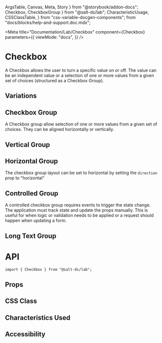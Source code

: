   ArgsTable,
  Canvas,
  Meta,
  Story
} from "@storybook/addon-docs";
  Checkbox,
  CheckboxGroup
} from "@salt-ds/lab";
  CharacteristicUsage,
  CSSClassTable,
} from "css-variable-docgen-components";
  from "docs/blocks/help-and-support.doc.mdx";

<Meta
  title="Documentation/Lab/Checkbox"
  component={Checkbox}
  parameters={{
    viewMode: "docs",
  }}
/>

# Checkbox

A Checkbox allows the user to turn a specific value on or off. The value can be an independent value or a selection of one or more values from a given set of choices (structured as a Checkbox Group).

## Variations

<Canvas>
  <Story id="lab-checkbox--checkbox-variations" />
</Canvas>

## Checkbox Group

A Checkbox group allow selection of one or more values from a given set of choices. They can be aligned horizontally or vertically.

## Vertical Group

<Canvas>
  <Story id="lab-checkbox--uncontrolled-group" />
</Canvas>

## Horizontal Group

The checkbox group layout can be set to horizontal by setting the `direction` prop to "horizontal"

<Canvas>
  <Story id="lab-checkbox--horizontal-group" />
</Canvas>

## Controlled Group

A controlled checkbox group requires events to trigger the state change. The application must track state and update the props manually. This is useful for when logic or validation needs to be applied or a request should happen when updating a form.

<Canvas>
  <Story id="lab-checkbox--controlled-group" />
</Canvas>

## Long Text Group

<Canvas>
  <Story id="lab-checkbox--long-text-group" />
</Canvas>

# API

```
import { Checkbox } from "@salt-ds/lab";
```

## Props

<ArgsTable of={Checkbox} />

## CSS Class

<CSSClassTable of={Checkbox} />

<CSSClassTable of={CheckboxGroup} />

## Characteristics Used

<CharacteristicUsage of={Checkbox} />

## Accessibility

<HelpAndSupport />
